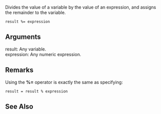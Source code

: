Divides the value of a variable by the value of an expression, and assigns the remainder to the variable.

 result %= expression
==Arguments==
; result: Any variable.
; expression: Any numeric expression.

==Remarks==
Using the '''%=''' operator is exactly the same as specifying:

 result = result % expression

==See Also==

              

              

              
